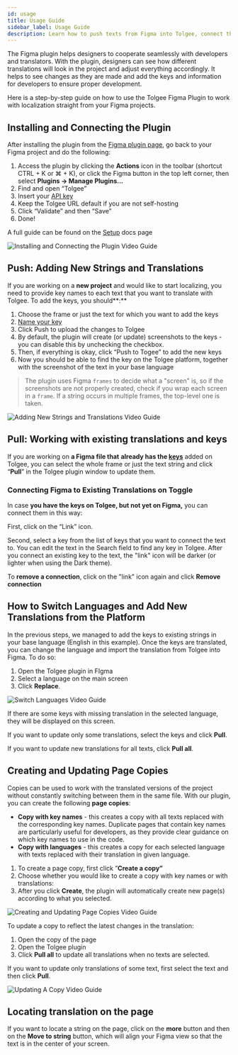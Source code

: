 ```yaml
---
id: usage
title: Usage Guide
sidebar_label: Usage Guide
description: Learn how to push texts from Figma into Tolgee, connect them to existing keys and pull texts from Tolgee into Figma
---
```



The Figma plugin helps designers to cooperate seamlessly with developers and translators. With the plugin, designers can see how different translations will look in the project and adjust everything accordingly. It helps to see changes as they are made and add the keys and information for developers to ensure proper development.

Here is a step-by-step guide on how to use the Tolgee Figma Plugin to work with localization straight from your Figma projects.

## Installing and Connecting the Plugin

After installing the plugin from the [Figma plugin page](https://www.figma.com/community/plugin/1212381421658754793/tolgee-localization), go back to your Figma project and do the following: 

1. Access the plugin by clicking the **Actions** icon in the toolbar (shortcut CTRL + K or ⌘ + K), or click the Figma button in the top left corner, then select **Plugins → Manage Plugins…**
2. Find and open “Tolgee”
3. Insert your [API key](https://docs.tolgee.io/platform/account_settings/api_keys_and_pat_tokens)
4. Keep the Tolgee URL default if you are not self-hosting
5. Click “Validate” and then “Save”
6. Done!

A full guide can be found on the [Setup](https://docs.tolgee.io/platform/integrations/figma_plugin/setup) docs page

![Installing and Connecting the Plugin Video Guide]("/img/docs/platform/figma-plugin/installing-and-connecting-the-plugin.gif")

## Push: Adding New Strings and Translations

If you are working on a **new project** and would like to start localizing, you need to provide key names to each text that you want to translate with Tolgee. To add the keys, you should**:**

1. Choose the frame or just the text for which you want to add the keys
2. [Name your key](https://docs.tolgee.io/blog/naming-translation-keys)
3. Click Push to upload the changes to Tolgee
4. By default, the plugin will create (or update) screenshots to the keys - you can disable this by unchecking the checkbox.
5. Then, if everything is okay, click “Push to Togee” to add the new keys
6. Now you should be able to find the key on the Tolgee platform, together with the screenshot of the text in your base language

> The plugin uses Figma `frames` to decide what a "screen" is, so if the screenshots are not properly created, check if you wrap each screen in a `frame`. If a string occurs in multiple frames, the top-level one is taken.
>

![Adding New Strings and Translations Video Guide]("/img/docs/platform/figma-plugin/adding-new-strings-and-translations.gif")

## Pull: Working with existing translations and keys

If you are working on **a Figma file that** **already has the [keys](https://docs.tolgee.io/platform/translation_keys/keys)** added on Tolgee, you can select the whole frame or just the text string and click “**Pull**” in the Tolgee plugin window to update them. 

### Connecting Figma to Existing Translations on Toggle

In case **you have the keys on Tolgee, but not yet on Figma,** you can connect them in this way:

First, click on the “Link” icon.

<FigmaScreenshotWrapper
  aria-label="Usage - connect to existing key"
  src="/img/docs/platform/figma-plugin/usage-connect-to-existing-key.png"
/>

Second, select a key from the list of keys that you want to connect the text to. You can edit the text in the Search field to find any key in Tolgee. After you connect an existing key to the text, the "link" icon will be darker (or lighter when using the Dark theme).

<FigmaScreenshotWrapper
  aria-label="Usage - select existing key"
  src="/img/docs/platform/figma-plugin/usage-connect-key-select.png"
/>

To **remove a connection**, click on the "link" icon again and click **Remove connection**

<FigmaScreenshotWrapper
  aria-label="Usage - remove connection to key"
  src="/img/docs/platform/figma-plugin/usage-remove-connection.png"
/>

## How to Switch Languages and Add New Translations from the Platform

In the previous steps, we managed to add the keys to existing strings in your base language (English in this example). Once the keys are translated, you can change the language and import the translation from Tolgee into Figma. To do so:

1. Open the Tolgee plugin in FIgma
2. Select a language on the main screen 
3. Click **Replace**.

![Switch Languages Video Guide]("/img/docs/platform/figma-plugin/switch-languages.gif")

If there are some keys with missing translation in the selected language, they will be displayed on this screen.

<FigmaScreenshotWrapper
  aria-label="Usage - pull all when selecting language"
  src="/img/docs/platform/figma-plugin/usage-pull-change-language.png"
/>

If you want to update only some translations, select the keys and click **Pull**.

If you want to update new translations for all texts, click **Pull all**.

<FigmaScreenshotWrapper
  aria-label="Usage - pull all"
  src="/img/docs/platform/figma-plugin/usage-pull-all.png"
/>

## Creating and Updating Page Copies

Copies can be used to work with the translated versions of the project without constantly switching between them in the same file. With our plugin, you can create the following **page copies**:

- **Copy with key names** - this creates a copy with all texts replaced with the corresponding key names. Duplicate pages that contain key names are particularly useful for developers, as they provide clear guidance on which key names to use in the code.
- **Copy with languages** - this creates a copy for each selected language with texts replaced with their translation in given language.
1. To create a page copy, first click ”**Create a copy”**
2. Choose whether you would like to create a copy with key names or with translations:
3. After you click **Create**, the plugin will automatically create new page(s) according to what you selected.

![Creating and Updating Page Copies Video Guide]("/img/docs/platform/figma-plugin/creating-and-updating-page-copies.gif")

To update a copy to reflect the latest changes in the translation:

1. Open the copy of the page
2. Open the Tolgee plugin
3. Click **Pull all** to update all translations when no texts are selected.

If you want to update only translations of some text, first select the text and then click **Pull**.

![Updating A Copy Video Guide]("/img/docs/platform/figma-plugin/updating-a-copy.gif")

## **Locating translation on the page**

If you want to locate a string on the page, click on the **more** button and then on the **Move to string** button, which will align your Figma view so that the text is in the center of your screen.

<FigmaScreenshotWrapper
  aria-label="Usage - locate string on the page"
  src="/img/docs/platform/figma-plugin/usage-locate-string.png"
/>
